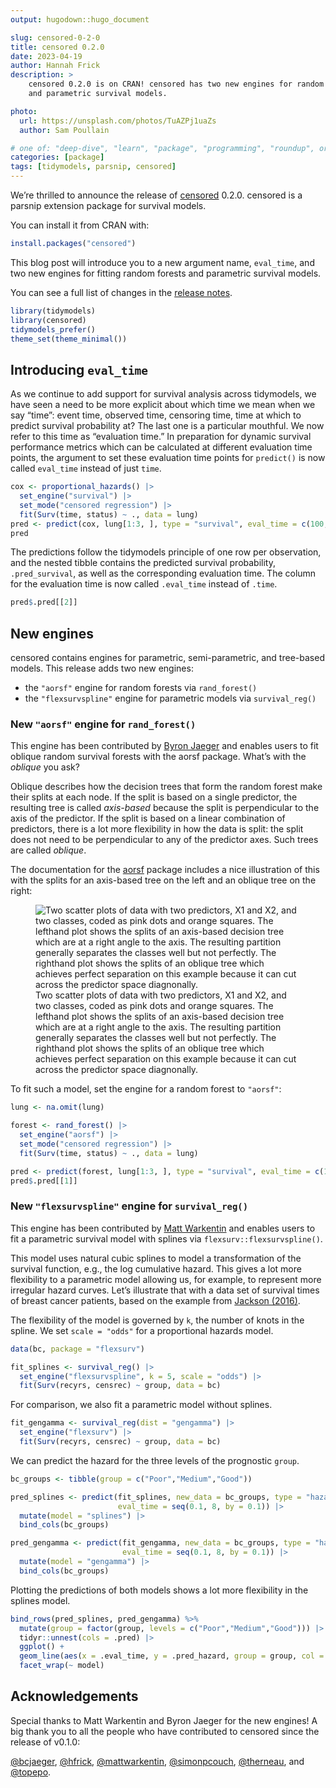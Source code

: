 ```yaml
---
output: hugodown::hugo_document

slug: censored-0-2-0
title: censored 0.2.0
date: 2023-04-19
author: Hannah Frick
description: >
    censored 0.2.0 is on CRAN! censored has two new engines for random forests 
    and parametric survival models.

photo:
  url: https://unsplash.com/photos/TuAZPj1uaZs
  author: Sam Poullain

# one of: "deep-dive", "learn", "package", "programming", "roundup", or "other"
categories: [package] 
tags: [tidymodels, parsnip, censored]
---
```


<!--
TODO:
* [x] Look over / edit the post's title in the yaml
* [x] Edit (or delete) the description; note this appears in the Twitter card
* [x] Pick category and tags (see existing with `hugodown::tidy_show_meta()`)
* [x] Find photo & update yaml metadata
* [x] Create `thumbnail-sq.jpg`; height and width should be equal
* [x] Create `thumbnail-wd.jpg`; width should be >5x height
* [x] `hugodown::use_tidy_thumbnails()`
* [x] Add intro sentence, e.g. the standard tagline for the package
* [x] `usethis::use_tidy_thanks()`
-->

We're thrilled to announce the release of [censored](https://censored.tidymodels.org/) 0.2.0. censored is a parsnip extension package for survival models.

You can install it from CRAN with:

```r
install.packages("censored")
```

This blog post will introduce you to a new argument name, `eval_time`, and two new engines for fitting random forests and parametric survival models.

You can see a full list of changes in the [release notes](https://github.com/tidymodels/censored/releases/tag/v0.2.0).

```r
library(tidymodels)
library(censored)
tidymodels_prefer()
theme_set(theme_minimal())
```

## Introducing `eval_time`

As we continue to add support for survival analysis across tidymodels, we have seen a need to be more explicit about which time we mean when we say "time": event time, observed time, censoring time, time at which to predict survival probability at? The last one is a particular mouthful. We now refer to this time as "evaluation time." In preparation for dynamic survival performance metrics which can be calculated at different evaluation time points, the argument to set these evaluation time points for `predict()` is now called `eval_time` instead of just `time`.

```r
cox <- proportional_hazards() |> 
  set_engine("survival") |> 
  set_mode("censored regression") |> 
  fit(Surv(time, status) ~ ., data = lung)
pred <- predict(cox, lung[1:3, ], type = "survival", eval_time = c(100, 500))
pred
```

The predictions follow the tidymodels principle of one row per observation, and the nested tibble contains the predicted survival probability, `.pred_survival`, as well as the corresponding evaluation time. The column for the evaluation time is now called `.eval_time` instead of `.time`.

```r
pred$.pred[[2]]
```

## New engines

censored contains engines for parametric, semi-parametric, and tree-based models. This release adds two new engines:

- the `"aorsf"` engine for random forests via `rand_forest()`
- the `"flexsurvspline"` engine for parametric models via `survival_reg()`

### New `"aorsf"` engine for `rand_forest()`

This engine has been contributed by [Byron Jaeger](https://github.com/bcjaeger) and enables users to fit oblique random survival forests with the aorsf package. What's with the _oblique_ you ask?

Oblique describes how the decision trees that form the random forest make their splits at each node. If the split is based on a single predictor, the resulting tree is called _axis-based_ because the split is perpendicular to the axis of the predictor. If the split is based on a linear combination of predictors, there is a lot more flexibility in how the data is split: the split does not need to be perpendicular to any of the predictor axes. Such trees are called _oblique_. 

The documentation for the [aorsf](https://docs.ropensci.org/aorsf) package includes a nice illustration of this with the splits for an axis-based tree on the left and an oblique tree on the right:

![Two scatter plots of data with two predictors, X1 and X2, and two classes, coded as pink dots and orange squares. The lefthand plot shows the splits of an axis-based decision tree which are at a right angle to the axis. The resulting partition generally separates the classes well but not perfectly. The righthand plot shows the splits of an oblique tree which achieves perfect separation on this example because it can cut across the predictor space diagnonally.](https://docs.ropensci.org/aorsf/reference/figures/tree_axis_v_oblique.png)

To fit such a model, set the engine for a random forest to `"aorsf"`:

```r
lung <- na.omit(lung)

forest <- rand_forest() |> 
  set_engine("aorsf") |> 
  set_mode("censored regression") |> 
  fit(Surv(time, status) ~ ., data = lung)

pred <- predict(forest, lung[1:3, ], type = "survival", eval_time = c(100, 500))
pred$.pred[[1]]
```

### New `"flexsurvspline"` engine for `survival_reg()`

This engine has been contributed by [Matt Warkentin](https://github.com/mattwarkentin) and enables users to fit a parametric survival model with splines via `flexsurv::flexsurvspline()`. 

This model uses natural cubic splines to model a transformation of the survival function, e.g., the log cumulative hazard. This gives a lot more flexibility to a parametric model allowing us, for example, to represent more irregular hazard curves. Let's illustrate that with a data set of survival times of breast cancer patients, based on the example from [Jackson (2016)](https://www.jstatsoft.org/article/view/v070i08). 

The flexibility of the model is governed by `k`, the number of knots in the spline. We set `scale = "odds"` for a proportional hazards model. 

```r
data(bc, package = "flexsurv")

fit_splines <- survival_reg() |> 
  set_engine("flexsurvspline", k = 5, scale = "odds") |> 
  fit(Surv(recyrs, censrec) ~ group, data = bc)
```

For comparison, we also fit a parametric model without splines.

```r
fit_gengamma <- survival_reg(dist = "gengamma") |> 
  set_engine("flexsurv") |> 
  fit(Surv(recyrs, censrec) ~ group, data = bc)
```

We can predict the hazard for the three levels of the prognostic `group`.

```r
bc_groups <- tibble(group = c("Poor","Medium","Good"))

pred_splines <- predict(fit_splines, new_data = bc_groups, type = "hazard", 
                        eval_time = seq(0.1, 8, by = 0.1)) |> 
  mutate(model = "splines") |> 
  bind_cols(bc_groups)

pred_gengamma <- predict(fit_gengamma, new_data = bc_groups, type = "hazard", 
                         eval_time = seq(0.1, 8, by = 0.1)) |> 
  mutate(model = "gengamma") |> 
  bind_cols(bc_groups)
```

Plotting the predictions of both models shows a lot more flexibility in the splines model.

```r
bind_rows(pred_splines, pred_gengamma) %>% 
  mutate(group = factor(group, levels = c("Poor","Medium","Good"))) |> 
  tidyr::unnest(cols = .pred) |> 
  ggplot() +
  geom_line(aes(x = .eval_time, y = .pred_hazard, group = group, col = group)) +
  facet_wrap(~ model)
```


## Acknowledgements

Special thanks to Matt Warkentin and Byron Jaeger for the new engines! A big thank you to all the people who have contributed to censored since the release of v0.1.0:

[&#x0040;bcjaeger](https://github.com/bcjaeger), [&#x0040;hfrick](https://github.com/hfrick), [&#x0040;mattwarkentin](https://github.com/mattwarkentin), [&#x0040;simonpcouch](https://github.com/simonpcouch), [&#x0040;therneau](https://github.com/therneau), and [&#x0040;topepo](https://github.com/topepo).
